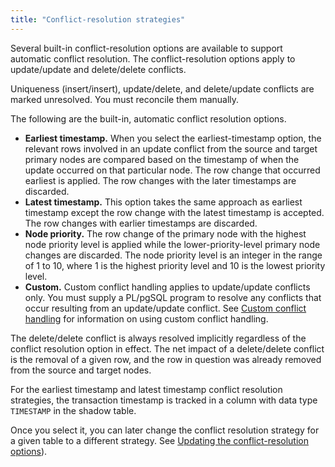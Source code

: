 ```yaml
---
title: "Conflict-resolution strategies"
---
```


<div id="conflict_resolution_strategies" class="registered_link"></div>

Several built-in conflict-resolution options are available to support automatic conflict resolution. The conflict-resolution options apply to update/update and delete/delete conflicts.

Uniqueness (insert/insert), update/delete, and delete/update conflicts are marked unresolved. You must reconcile them manually.

The following are the built-in, automatic conflict resolution options.

-   **Earliest timestamp.** When you select the earliest-timestamp option, the relevant rows involved in an update conflict from the source and target primary nodes are compared based on the timestamp of when the update occurred on that particular node. The row change that occurred earliest is applied. The row changes with the later timestamps are discarded.
-   **Latest timestamp.** This option takes the same approach as earliest timestamp except the row change with the latest timestamp is accepted. The row changes with earlier timestamps are discarded.
-   **Node priority.** The row change of the primary node with the highest node priority level is applied while the lower-priority-level primary node changes are discarded. The node priority level is an integer in the range of 1 to 10, where 1 is the highest priority level and 10 is the lowest priority level.
-   **Custom.** Custom conflict handling applies to update/update conflicts only. You must supply a PL/pgSQL program to resolve any conflicts that occur resulting from an update/update conflict. See [Custom conflict handling](08_custom_conflict_handling/#custom_conflict_handling) for information on using custom conflict handling.

The delete/delete conflict is always resolved implicitly regardless of the conflict resolution option in effect. The net impact of a delete/delete conflict is the removal of a given row, and the row in question was already removed from the source and target nodes.

For the earliest timestamp and latest timestamp conflict resolution strategies, the transaction timestamp is tracked in a column with data type `TIMESTAMP` in the shadow table.

Once you select it, you can later change the conflict resolution strategy for a given table to a different strategy. See [Updating the conflict-resolution options](../08_update_conflict_resolution_options/#update_conflict_resolution_options)).
